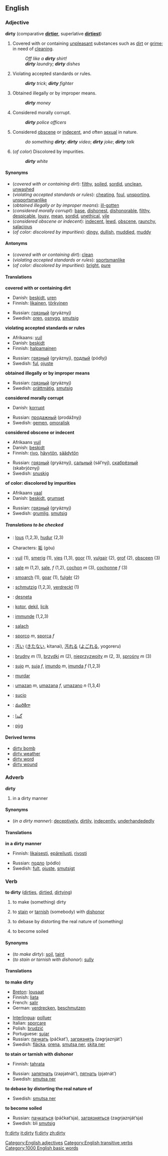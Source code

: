 ==English==

===Adjective===
'''dirty''' (comparative '''[[dirtier]]''', superlative '''[[dirtiest]]''')

# Covered with or containing [[unpleasant]] substances such as [[dirt]] or [[grime]]; in need of [[clean]]ing.
#: ''Off like a '''dirty''' shirt!''
#: '''''dirty''' laundry; '''dirty''' dishes''
# Violating accepted standards or rules.
#: '''''dirty''' trick''; '''''dirty''' fighter''
# Obtained illegally or by improper means.
#: '''''dirty''' money''
# Considered morally corrupt.
#: '''''dirty''' police officers''
# Considered [[obscene]] or [[indecent]], and often [[sexual]] in nature.
#: ''do something '''dirty'''''; '''''dirty''' video''; '''''dirty''' joke''; '''''dirty''' talk''
#(''of color'') Discolored by impurities.
#: '''''dirty''' white''

====Synonyms====
*(''covered with or containing dirt''): [[filthy]], [[soiled]], [[sordid]], [[unclean]], [[unwashed]]
*(''violating accepted standards or rules''): [[cheating]], [[foul]], [[unsporting]], [[unsportsmanlike]]
*(''obtained illegally or by improper means''): [[ill-gotten]]
*(''considered morally corrupt''): [[base]], [[dishonest]], [[dishonorable]], [[filthy]], [[despicable]], [[lousy]], [[mean]], [[sordid]], [[unethical]], [[vile]]
*(''considered obscene or indecent''): [[indecent]], [[lewd]], [[obscene]], [[raunchy]], [[salacious]]
*(''of color: discolored by impurities''): [[dingy]], [[dullish]], [[muddied]], [[muddy]]

====Antonyms====
*(''covered with or containing dirt''): [[clean]]
*(''violating accepted standards or rules''): [[sportsmanlike]]
*(''of color: discolored by impurities''): [[bright]], [[pure]]

====Translations====

'''covered with or containing dirt'''
{{top}}
*Danish: [[beskidt]], [[uren]]
*Finnish: [[likainen]], [[törkyinen]]
{{mid}}
*Russian: [[грязный]] (gryáznyj)
*Swedish: [[oren]], [[osnygg]], [[smutsig]]
{{bottom}}

'''violating accepted standards or rules'''
{{top}}
*Afrikaans: [[vuil]]
*Danish: [[beskidt]]
*Finnish: [[halpamainen]]
{{mid}}
*Russian: [[грязный]] (gryáznyj), [[подлый]] (pódlyj)
*Swedish: [[ful]], [[ojuste]]
{{bottom}}

'''obtained illegally or by improper means'''
{{top}}
{{mid}}
*Russian: [[грязный]] (gryáznyj)
*Swedish: [[orättmätig]], [[smutsig]]
{{bottom}}

'''considered morally corrupt'''
{{top}}
*Danish: [[korrupt]]
{{mid}}
*Russian: [[продажный]] (prodážnyj)
*Swedish: [[gemen]], [[omoralisk]]
{{bottom}}

'''considered obscene or indecent'''
{{top}}
*Afrikaans [[vuil]]
*Danish: [[beskidt]]
*Finnish: [[rivo]], [[hävytön]], [[säädytön]]
{{mid}}
*Russian: [[грязный]] (gryáznyj), [[сальный]] (sál’nyj), [[скабрёзный]] (skabrjóznyj)
*Swedish: [[snuskig]]
{{bottom}}

'''of color: discolored by impurities'''
{{top}}
*Afrikaans [[vaal]]
*Danish: [[beskidt]], [[grumset]]
{{mid}}
*Russian: [[грязный]] (gryáznyj)
*Swedish: [[grumlig]], [[smutsig]]
{{bottom}}

=====Translations to be checked=====
{{checktrans}}
*{{TTBC|Breton}}: [[lous]] (1,2,3), [[hudur]] (2,3)
*{{TTBC|Chinese}} Characters: [[垢]] (gòu)
*{{TTBC|Dutch}}: [[vuil]] (1), [[smerig]] (1), [[vies]] (1,3), [[goor]] (1), [[vulgair]] (2), [[grof]] (2), [[obsceen]] (3)
*{{TTBC|French}}: [[sale]] ''m'' (1,2), [[sale]], ''f'' (1,2), [[cochon]] ''m'' (3), [[cochonne]] ''f'' (3)
*{{TTBC|Frisian}}: [[smoarch]] (1), [[goar]] (1), [[fulgêr]] (2)
*{{TTBC|German}}: [[schmutzig]] (1,2,3), [[verdreckt]] (1)
*{{TTBC|Ido}}: [[desneta]]
*{{TTBC|Indonesian}}: [[kotor]], [[dekil]], [[licik]]
*{{TTBC|Interlingua}}: [[immunde]] (1,2,3)
*{{TTBC|Irish}}: [[salach]]
*{{TTBC|Italian}}: [[sporco]] ''m'', [[sporca]] ''f''
*{{TTBC|Japanese}}: [[汚い]] ([[きたない]], kitanai), [[汚れる]] ([[よごれる]], yogoreru)
*{{TTBC|Polish}}: [[brudny]] ''m'' (1), [[brzydki]] ''m'' (2), [[nieprzyzwoity]] ''m'' (2, 3), [[sprośny]] ''m'' (3)
*{{TTBC|Portuguese}}: [[sujo]] ''m'', [[suja]] ''f'', [[imundo]] ''m'', [[imunda]] ''f'' (1,2,3)
*{{TTBC|Romanian}}: [[murdar]]
*{{TTBC|Slovene}}: [[umazan]] ''m'', [[umazana]] ''f'', [[umazano]] ''n'' (1,3,4)
*{{ttbc|Spanish}}: [[sucio]]
*{{ttbc|Telugu}}: [[మురికిగా]]
*{{TTBC|Urdu}}: [[گندا]]
*{{TTBC|Welsh}}: [[pỳg]]

====Derived terms====
*[[dirty bomb]]
*[[dirty weather]]
*[[dirty word]]
*[[dirty wound]]

===Adverb===
'''dirty'''
# in a dirty manner

====Synonyms==== 
*(''in a dirty manner''): [[deceptively]], [[dirtily]], [[indecently]], [[underhandededly]]

====Translations====
'''in a dirty manner'''
{{top}}
*Finnish: [[likaisesti]], [[epäreilusti]], [[rivosti]]
{{mid}}
*Russian: [[подло]] (pódlo)
*Swedish: [[fult]], [[ojuste]], [[smutsigt]]
{{bottom}}

===Verb===
'''to dirty''' ([[dirties]], [[dirtied]], [[dirtying]])

#{{transitive}} to make (something) dirty
#{{transitive}} to [[stain]] or [[tarnish]] (somebody) with [[dishonor]]
#{{transitive}} to debase by distorting the real nature of (something)
#{{intransitive}} to become soiled

====Synonyms====
*(''to make dirty''): [[soil]], [[taint]]
*(''to stain or tarnish with dishonor''): [[sully]]

====Translations====

'''to make dirty'''
{{top}}
*[[Breton]]: [[lousaat]]
*Finnish: [[liata]]
*French: [[salir]]
*German: [[verdrecken]], [[beschmutzen]]
{{mid}}
*[[Interlingua]]: [[polluer]]
*Italian: [[sporcare]]
*Polish: [[brudzić]]
*Portuguese: [[sujar]]
*Russian: [[пачкать]] (páčkat’), [[загрязнять]] (zagrjaznját’)
*Swedish: [[fläcka]], [[orena]], [[smutsa ner]], [[skita ner]]
{{bottom}}

'''to stain or tarnish with dishonor'''
{{top}}
*Finnish: [[tahrata]]
{{mid}}
*Russian: [[запятнать]] (zapjatnát’), [[пятнать]] (pjatnát’)
*Swedish: [[smutsa ner]]
{{bottom}}

'''to debase by distorting the real nature of'''
{{top}}
{{mid}}
*Swedish: [[smutsa ner]]
{{bottom}}

'''to become soiled'''
{{top}}
{{mid}}
*Russian: [[пачкаться]] (páčkat’sja), [[загрязняться]] (zagrjaznját’sja)
*Swedish: bli [[smutsig]]
{{bottom}}

[[Category:English adjectives]]
[[Category:English transitive verbs]]

[[Category:1000 English basic words]]

[[fr:dirty]]
[[it:dirty]]
[[fi:dirty]]
[[zh:dirty]]

{{TOW}}